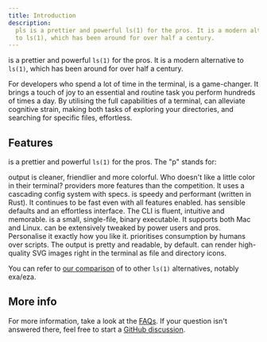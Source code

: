 ```yaml
---
title: Introduction
description:
  pls is a prettier and powerful ls(1) for the pros. It is a modern alternative
  to ls(1), which has been around for over half a century.
---
```



<Pls /> is a prettier and powerful `ls(1)` for the pros. It is a modern
alternative to `ls(1)`, which has been around for over half a century.

For developers who spend a lot of time in the terminal, <Pls /> is a
game-changer. It brings a touch of joy to an essential and routine task you
perform hundreds of times a day. By utilising the full capabilities of a
terminal, <Pls /> can alleviate cognitive strain, making both tasks of exploring
your directories, and searching for specific files, effortless.

## Features

<Pls /> is a prettier and powerful `ls(1)` for the pros. The "p" stands for:

<CardGrid>
  <Card title="Pretty" icon="star">
    <Pls /> output is cleaner, friendlier and more colorful. Who doesn't like a
    little color in their terminal?
  </Card>
  <Card title="Powerful" icon="information">
    <Pls /> providers more features than the competition. It uses a cascading
    config system with specs.
  </Card>
  <Card title="Performant" icon="rocket">
    <Pls /> is speedy and performant (written in Rust). It continues to be fast
    even with all features enabled.
  </Card>
  <Card title="Practical" icon="approve-check">
    <Pls /> has sensible defaults and an effortless interface. The CLI is
    fluent, intuitive and memorable.
  </Card>
  <Card title="Petite" icon="magnifier">
    <Pls /> is a small, single-file, binary executable. It supports both Mac and
    Linux.
  </Card>
  <Card title="Pliable" icon="setting">
    <Pls /> can be extensively tweaked by power users and pros. Personalise it
    exactly how you like it.
  </Card>
  <Card title="Personable" icon="puzzle">
    <Pls /> prioritises consumption by humans over scripts. The output is pretty
    and readable, by default.
  </Card>
  <Card title="Picturesque" icon="seti:image">
    <Pls /> can render high-quality SVG images right in the terminal as file and
    directory icons.
  </Card>
</CardGrid>

You can refer to [our comparison](/about/comparison/) of <Pls /> to other
`ls(1)` alternatives, notably exa/eza.

## More info

For more information, take a look at the [FAQs](/about/faq/). If your question
isn't answered there, feel free to start a
[GitHub discussion](https://github.com/pls-rs/pls/discussions).

